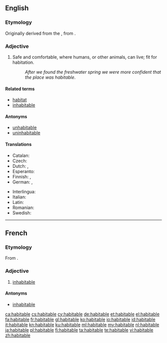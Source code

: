 ==English==

===Etymology===
Originally derived from the {{etyl|la|en}} {{term/t|la|habitābilis||habitable}}, from {{term/t|la|habitō||dwell, live}}.

===Adjective===
{{en-adj}}

# Safe and comfortable, where humans, or other animals, can live; fit for habitation.
#: ''After we found the freshwater spring we were more confident that the place was habitable''.

====Related terms====
* [[habitat]]
* [[inhabitable]]

====Antonyms====
* [[unhabitable]]
* [[uninhabitable]]

====Translations====
{{trans-top|where humans or other animals can live}}
* Catalan: {{t+|ca|habitable}}
* Czech: {{t-|cs|obyvatelný}}
* Dutch: {{t+|nl|bewoonbaar}}, {{t+|nl|bewoonbare}}
* Esperanto: {{t-|eo|enloĝebla}}
* Finnish: {{t-|fi|asuttava}}, {{t-|fi|asuinkelpoinen}}
* German: {{t+|de|bewohnbar}}, {{t+|de|habitabel}}
{{trans-mid}}
* Interlingua: {{t-|ia|habitabile}}
* Italian: {{t+|it|abitabile}}
* Latin: {{t-|la|habitabilis}}
* Romanian: {{t-|ro|locuibil}}
* Swedish: {{t+|sv|beboelig}}
{{trans-bottom}}

----

==French==

===Etymology===
From {{etyl|la|fr}} {{term|habitabilis|lang=la}}.

===Adjective===
{{fr-adj|mf}}

# [[inhabitable]]

====Antonyms====
* [[inhabitable]]

[[ca:habitable]]
[[cs:habitable]]
[[cy:habitable]]
[[de:habitable]]
[[et:habitable]]
[[el:habitable]]
[[fa:habitable]]
[[fr:habitable]]
[[gl:habitable]]
[[ko:habitable]]
[[io:habitable]]
[[id:habitable]]
[[it:habitable]]
[[kn:habitable]]
[[ku:habitable]]
[[ml:habitable]]
[[my:habitable]]
[[nl:habitable]]
[[ja:habitable]]
[[pl:habitable]]
[[fi:habitable]]
[[ta:habitable]]
[[te:habitable]]
[[vi:habitable]]
[[zh:habitable]]